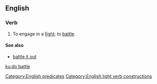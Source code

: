 ==English==

===Verb===
{{head|en|verb|head=[[do]] [[battle]]}}

# {{context|intransitive|lang=en}} To engage in a [[fight]]; to [[battle#Verb|battle]].

====See also====
* [[battle it out]]

[[Category:English predicates]]
[[Category:English light verb constructions]]

[[ku:do battle]]